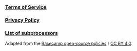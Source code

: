 ### [Terms of Service](/policies/terms)

### [Privacy Policy](/policies/privacy)

### [List of subprocessors](/policies/subprocessors)

Adapted from the [Basecamp open-source policies](https://github.com/basecamp/policies) / [CC BY 4.0](https://creativecommons.org/licenses/by/4.0/).
